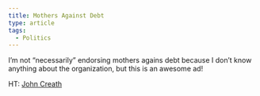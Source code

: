 ```yaml
---
title: Mothers Against Debt
type: article
tags:
  - Politics
---
```


I’m not “necessarily” endorsing mothers agains debt because I don’t know anything about the organization, but this is an awesome ad!

HT: [John Creath](http://sites.google.com/site/johncreath/john-s-blog/mothersagainstdebtad)
